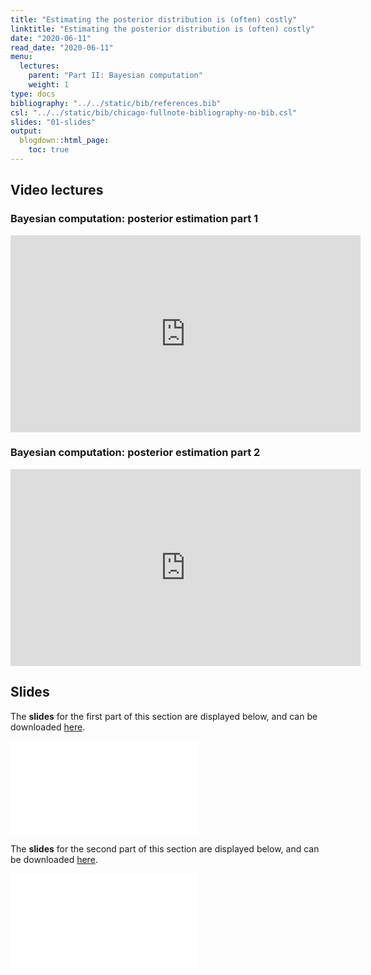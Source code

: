 ```yaml
---
title: "Estimating the posterior distribution is (often) costly"
linktitle: "Estimating the posterior distribution is (often) costly"
date: "2020-06-11"
read_date: "2020-06-11"
menu:
  lectures:
    parent: "Part II: Bayesian computation"
    weight: 1
type: docs
bibliography: "../../static/bib/references.bib"
csl: "../../static/bib/chicago-fullnote-bibliography-no-bib.csl"
slides: "01-slides"
output:
  blogdown::html_page:
    toc: true
---
```


## Video lectures

### Bayesian computation: posterior estimation part 1
<iframe width="560" height="315" src="https://www.youtube.com/embed/1_uThH_ryBU" frameborder="0" allow="accelerometer; autoplay; encrypted-media; gyroscope; picture-in-picture" allowfullscreen></iframe>

### Bayesian computation: posterior estimation part 2
<iframe width="560" height="315" src="https://www.youtube.com/embed/iKkBlSDqiEg" frameborder="0" allow="accelerometer; autoplay; encrypted-media; gyroscope; picture-in-picture" allowfullscreen></iframe>


## Slides

The **slides** for the first part of this section are displayed below, and can be downloaded [here](/slides/slidesMCMCIntro1.pdf).

<html>
<body>
  <object data="/slides/slidesMCMCIntro1.pdf##view=fit" type="application/pdf" width="420" height="237">
        <embed src="/slides/slidesMCMCIntro1.pdf##view=fit" type="application/pdf"/>
  </object>
</body>
</html>


The **slides** for the second part of this section are displayed below, and can be downloaded [here](/slides/slidesMCMCIntro2.pdf).

<html>
<body>
  <object data="/slides/slidesMCMCIntro2.pdf##view=fit" type="application/pdf" width="420" height="237">
        <embed src="/slides/slidesMCMCIntro2.pdf##view=fit" type="application/pdf"/>
  </object>
</body>
</html>
